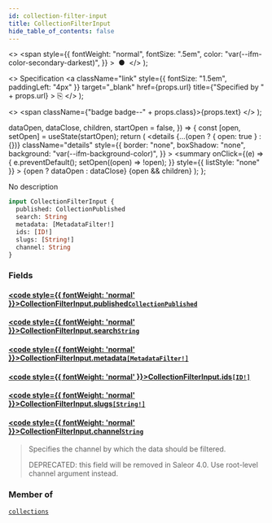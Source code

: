 ```yaml
---
id: collection-filter-input
title: CollectionFilterInput
hide_table_of_contents: false
---
```


  <>
    <span
      style={{
        fontWeight: "normal",
        fontSize: ".5em",
        color: "var(--ifm-color-secondary-darkest)",
      }}
    >
      &nbsp;●&nbsp;
    </span>
  </>
);

  <>
    Specification
    <a
      className="link"
      style={{ fontSize: "1.5em", paddingLeft: "4px" }}
      target="\_blank"
      href={props.url}
      title={"Specified by " + props.url}
    >
      ⎘
    </a>
  </>
);

  <>
    <span className={"badge badge--" + props.class}>{props.text}</span>
  </>
);


  dataOpen,
  dataClose,
  children,
  startOpen = false,
}) => {
  const [open, setOpen] = useState(startOpen);
  return (
    <details
      {...(open ? { open: true } : {})}
      className="details"
      style={{
        border: "none",
        boxShadow: "none",
        background: "var(--ifm-background-color)",
      }}
    >
      <summary
        onClick={(e) => {
          e.preventDefault();
          setOpen((open) => !open);
        }}
        style={{ listStyle: "none" }}
      >
        {open ? dataOpen : dataClose}
      </summary>
      {open && children}
    </details>
  );
};

No description

```graphql
input CollectionFilterInput {
  published: CollectionPublished
  search: String
  metadata: [MetadataFilter!]
  ids: [ID!]
  slugs: [String!]
  channel: String
}
```

### Fields

#### [<code style={{ fontWeight: 'normal' }}>CollectionFilterInput.<b>published</b></code>](#)<Bullet />[`CollectionPublished`](../../../api-storefront/products/enums/collection-published) <Badge class="secondary" text="enum"/>

>

#### [<code style={{ fontWeight: 'normal' }}>CollectionFilterInput.<b>search</b></code>](#)<Bullet />[`String`](../../../api-storefront/miscellaneous/scalars/string) <Badge class="secondary" text="scalar"/>

>

#### [<code style={{ fontWeight: 'normal' }}>CollectionFilterInput.<b>metadata</b></code>](#)<Bullet />[`[MetadataFilter!]`](../../../api-storefront/miscellaneous/inputs/metadata-filter) <Badge class="secondary" text="list"/> <Badge class="secondary" text="input"/>

>

#### [<code style={{ fontWeight: 'normal' }}>CollectionFilterInput.<b>ids</b></code>](#)<Bullet />[`[ID!]`](../../../api-storefront/miscellaneous/scalars/id) <Badge class="secondary" text="list"/> <Badge class="secondary" text="scalar"/>

>

#### [<code style={{ fontWeight: 'normal' }}>CollectionFilterInput.<b>slugs</b></code>](#)<Bullet />[`[String!]`](../../../api-storefront/miscellaneous/scalars/string) <Badge class="secondary" text="list"/> <Badge class="secondary" text="scalar"/>

>

#### [<code style={{ fontWeight: 'normal' }}>CollectionFilterInput.<b>channel</b></code>](#)<Bullet />[`String`](../../../api-storefront/miscellaneous/scalars/string) <Badge class="secondary" text="scalar"/>

> Specifies the channel by which the data should be filtered.
>
> DEPRECATED: this field will be removed in Saleor 4.0. Use root-level channel argument instead.

### Member of

[`collections`](../../../api-storefront/products/queries/collections) <Badge class="secondary" text="query"/>

